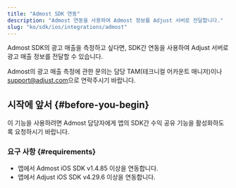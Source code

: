 ```yaml
---
title: "Admost SDK 연동"
description: "Admost 연동을 사용하여 Admost 정보를 Adjust 서버로 전달합니다."
slug: "ko/sdk/ios/integrations/admost"
---
```


Admost SDK의 광고 매출을 측정하고 싶다면, SDK간 연동을 사용하여 Adjust 서버로 광고 매출 정보를 전달할 수 있습니다.

<Callout type="note">

Admost의 광고 매출 측정에 관한 문의는 담당 TAM\(테크니컬 어카운트 매니저\)이나 [support@adjust.com](mailto:support@adjust.com)으로 연락주시기 바랍니다.

</Callout>

## 시작에 앞서 {#before-you-begin}

이 기능을 사용하려면 Admost 담당자에게 앱의 SDK간 수익 공유 기능을 활성화하도록 요청하시기 바랍니다.

### 요구 사항 {#requirements}

-  앱에서 Admost iOS SDK v1\.4\.85 이상을 연동합니다.
-  앱에서 Adjust iOS SDK v4\.29\.6 이상을 연동합니다.
